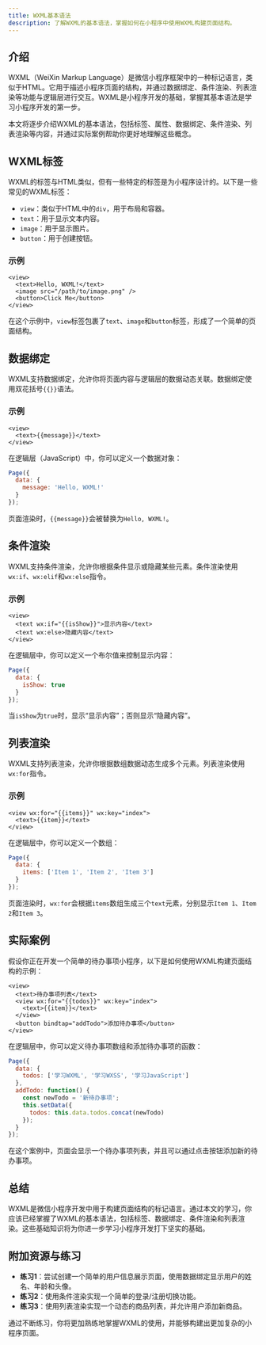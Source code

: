 ```yaml
---
title: WXML基本语法
description: 了解WXML的基本语法，掌握如何在小程序中使用WXML构建页面结构。
---
```


## 介绍

WXML（WeiXin Markup Language）是微信小程序框架中的一种标记语言，类似于HTML。它用于描述小程序页面的结构，并通过数据绑定、条件渲染、列表渲染等功能与逻辑层进行交互。WXML是小程序开发的基础，掌握其基本语法是学习小程序开发的第一步。

本文将逐步介绍WXML的基本语法，包括标签、属性、数据绑定、条件渲染、列表渲染等内容，并通过实际案例帮助你更好地理解这些概念。

## WXML标签

WXML的标签与HTML类似，但有一些特定的标签是为小程序设计的。以下是一些常见的WXML标签：

- `view`：类似于HTML中的`div`，用于布局和容器。
- `text`：用于显示文本内容。
- `image`：用于显示图片。
- `button`：用于创建按钮。

### 示例

```wxml
<view>
  <text>Hello, WXML!</text>
  <image src="/path/to/image.png" />
  <button>Click Me</button>
</view>
```

在这个示例中，`view`标签包裹了`text`、`image`和`button`标签，形成了一个简单的页面结构。

## 数据绑定

WXML支持数据绑定，允许你将页面内容与逻辑层的数据动态关联。数据绑定使用双花括号`{{}}`语法。

### 示例

```wxml
<view>
  <text>{{message}}</text>
</view>
```

在逻辑层（JavaScript）中，你可以定义一个数据对象：

```javascript
Page({
  data: {
    message: 'Hello, WXML!'
  }
});
```

页面渲染时，`{{message}}`会被替换为`Hello, WXML!`。

## 条件渲染

WXML支持条件渲染，允许你根据条件显示或隐藏某些元素。条件渲染使用`wx:if`、`wx:elif`和`wx:else`指令。

### 示例

```wxml
<view>
  <text wx:if="{{isShow}}">显示内容</text>
  <text wx:else>隐藏内容</text>
</view>
```

在逻辑层中，你可以定义一个布尔值来控制显示内容：

```javascript
Page({
  data: {
    isShow: true
  }
});
```

当`isShow`为`true`时，显示“显示内容”；否则显示“隐藏内容”。

## 列表渲染

WXML支持列表渲染，允许你根据数组数据动态生成多个元素。列表渲染使用`wx:for`指令。

### 示例

```wxml
<view wx:for="{{items}}" wx:key="index">
  <text>{{item}}</text>
</view>
```

在逻辑层中，你可以定义一个数组：

```javascript
Page({
  data: {
    items: ['Item 1', 'Item 2', 'Item 3']
  }
});
```

页面渲染时，`wx:for`会根据`items`数组生成三个`text`元素，分别显示`Item 1`、`Item 2`和`Item 3`。

## 实际案例

假设你正在开发一个简单的待办事项小程序，以下是如何使用WXML构建页面结构的示例：

```wxml
<view>
  <text>待办事项列表</text>
  <view wx:for="{{todos}}" wx:key="index">
    <text>{{item}}</text>
  </view>
  <button bindtap="addTodo">添加待办事项</button>
</view>
```

在逻辑层中，你可以定义待办事项数组和添加待办事项的函数：

```javascript
Page({
  data: {
    todos: ['学习WXML', '学习WXSS', '学习JavaScript']
  },
  addTodo: function() {
    const newTodo = '新待办事项';
    this.setData({
      todos: this.data.todos.concat(newTodo)
    });
  }
});
```

在这个案例中，页面会显示一个待办事项列表，并且可以通过点击按钮添加新的待办事项。

## 总结

WXML是微信小程序开发中用于构建页面结构的标记语言。通过本文的学习，你应该已经掌握了WXML的基本语法，包括标签、数据绑定、条件渲染和列表渲染。这些基础知识将为你进一步学习小程序开发打下坚实的基础。

## 附加资源与练习

- **练习1**：尝试创建一个简单的用户信息展示页面，使用数据绑定显示用户的姓名、年龄和头像。
- **练习2**：使用条件渲染实现一个简单的登录/注册切换功能。
- **练习3**：使用列表渲染实现一个动态的商品列表，并允许用户添加新商品。

通过不断练习，你将更加熟练地掌握WXML的使用，并能够构建出更加复杂的小程序页面。